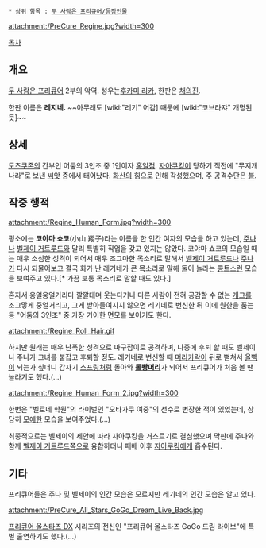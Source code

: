  * 상위 항목 : [[두 사람은 프리큐어/등장인물]]

attachment:/PreCure_Regine.jpg?width=300

[[목차]]
== 개요 ==
[[두 사람은 프리큐어]] 2부의 악역. 성우는[[후카미 리카]], 한판은 [[채의진]]. 

한판 이름은 '''레지네.''' ~~아무래도 [wiki:"레기" 어감] 때문에 [wiki:"코브라쟈" 개명된 듯]~~

== 상세 ==
[[도츠쿠존]]의 간부인 어둠의 3인조 중 1인이자 [[홍일점]]. [[자아쿠킹]]이 당하기 직전에 "무지개 나라"로 보낸 [[씨앗]] 중에서 태어났다. [[화산]]의 힘으로 인해 각성했으며, 주 공격수단은 [[불]]. 

== 작중 행적 ==
attachment:/Regine_Human_Form.jpg?width=300

평소에는 '''코야마 쇼코'''(小山 翔子)라는 이름을 한 인간 여자의 모습을 하고 있는데, [[주나]]나 [[벨제이 거트루드]]와 달리 특별히 직업을 갖고 있지는 않았다. 코야마 쇼코의 모습일 때는 매우 소심한 성격이 되어서 매우 조그마한 목소리로 말해서 [[벨제이 거트루드]]나 [[주나]]가 다시 되물어보고 결국 화가 난 레기네가 큰 목소리로 말해 둘이 놀라는 [[콩트]]스런 모습을 보여주고 있다.[* 가끔 보통 목소리로 말할 때도 있다.]

혼자서 웅얼웅얼거리다 깔깔대며 웃는다거나 다른 사람이 전혀 공감할 수 없는 [[개그]]를 조그맣게 중얼거리고, 그게 받아들여지지 않으면 레기네로 변신한 뒤 이에 원한을 품는 등 "어둠의 3인조" 중 가장 기이한 면모를 보이기도 한다.

attachment:/Regine_Roll_Hair.gif

하지만 원래는 매우 난폭한 성격으로 마구잡이로 공격하며, 나중에 후퇴 할 때도 벨제이나 주나가 그녀를 붙잡고 후퇴할 정도. 레기네로 변신할 때 [[머리카락]]이 뒤로 뻗쳐서 [[올빽]]이 되는가 싶더니 갑자기 [[스프링]]처럼 돌아와 '''[[롤빵머리]]'''가 되어서 프리큐어가 처음 볼 땐 놀라기도 했다.(…)

attachment:/Regine_Human_Form_2.jpg?width=300

한번은 "벨로네 학원"의 라이벌인 "오타가쿠 여중"의 선수로 변장한 적이 있었는데, 상당히 [[모에]]한 모습을 보여주었다.(…)

최종적으로는 벨제이의 제안에 따라 자아쿠킹을 거스르기로 결심했으며 막판에 주나와 함께 [[벨제이 거트루드]]쪽으로 융합하더니 패배 이후 [[자아쿠킹]]에게 흡수된다.

== 기타 ==
프리큐어들은 주나 및 벨제이의 인간 모습은 모르지만 레기네의 인간 모습은 알고 있다.

attachment:/PreCure_All_Stars_GoGo_Dream_Live_Back.jpg

[[프리큐어 올스타즈 DX]] 시리즈의 전신인 "프리큐어 올스타즈 GoGo 드림 라이브"에 특별 출연하기도 했다.(…)
